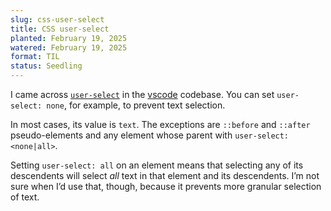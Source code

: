 ```yaml
---
slug: css-user-select
title: CSS user-select
planted: February 19, 2025
watered: February 19, 2025
format: TIL
status: Seedling
---
```


I came across [`user-select`](https://developer.mozilla.org/en-US/docs/Web/CSS/user-select) in the [vscode](https://github.com/microsoft/vscode) codebase. You can set `user-select: none`, for example, to prevent text selection.

In most cases, its value is `text`. The exceptions are `::before` and `::after` pseudo-elements and any element whose parent with `user-select: <none|all>`.

Setting `user-select: all` on an element means that selecting any of its descendents will select _all_ text in that element and its descendents. I’m not sure when I’d use that, though, because it prevents more granular selection of text.
